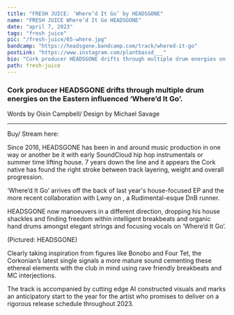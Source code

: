 ---
title: "FRESH JUICE: 'Where’d It Go’ by HEADSGONE"
name: "FRESH JUICE Where’d It Go HEADSGONE"
date: "april 7, 2023"
tags: "fresh juice"
pic: "/fresh-juice/65-where.jpg"
bandcamp: "https://headsgone.bandcamp.com/track/whered-it-go"
postLink: "https://www.instagram.com/plantbassd___"
bio: "Cork producer HEADSGONE drifts through multiple drum energies on the Eastern influenced ‘Where’d It Go’. "
path: fresh-juice
---

### Cork producer HEADSGONE drifts through multiple drum energies on the Eastern influenced ‘Where’d It Go’.

<p className="smallText">Words by Oisín Campbell/ Design by Michael Savage</p>

<hr />

<BandCamp src="track=3185612813" />

Buy/ Stream here: <HoverLink url="headsgone.bandcamp.com/track/whered-it-go" inline external />

Since 2016, HEADSGONE has been in and around music production in one way or another be it with early SoundCloud hip hop instrumentals or summer time lifting house. 7 years down the line and it appears the Cork native has found the right stroke between track layering, weight and overall progression.

‘Where’d It Go’ arrives off the back of last year's house-focused <HoverLink url="soundcloud.com/headsgone/headsgone-360-modded-master" name="‘360’" inline external /> EP and the more recent collaboration with Lwny on <HoverLink url="open.spotify.com/track/45iy9utPsCxWmtFmoYBK0B" name="'Drive Me Crazy'" inline external />, a Rudimental-esque DnB runner.

HEADSGONE now manoeuvers in a different direction, dropping his house shackles and finding freedom within intelligent breakbeats and organic hand drums amongst elegant strings and focusing vocals on ‘Where’d It Go’.

<Picture src="/fresh-juice/65-cork.jpg" alt="HEADSGONE cover pic" size={1200} />
<p className="smallText">(Pictured: HEADSGONE)</p>

Clearly taking inspiration from figures like Bonobo and Four Tet, the Corkonian’s latest single signals a more mature sound cementing these ethereal elements with the club in mind using rave friendly breakbeats and MC interjections.

The track is accompanied by cutting edge AI constructed visuals <HoverLink url="www.youtube.com/shorts/eGyUfj9fVJA" inline external name="(See Here)"/> and marks an anticipatory start to the year for the artist who promises to deliver on a rigorous release schedule throughout 2023.
